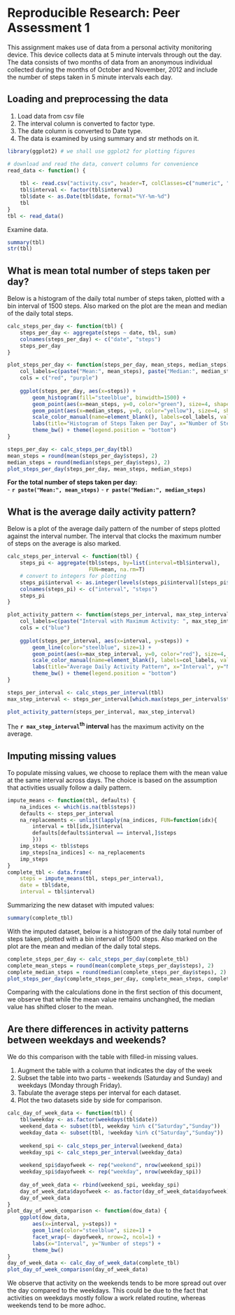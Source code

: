 # Reproducible Research: Peer Assessment 1

This assignment makes use of data from a personal activity monitoring device. This device collects data at 5 minute intervals through out the day. The data consists of two months of data from an anonymous individual collected during the months of October and November, 2012 and include the number of steps taken in 5 minute intervals each day.

## Loading and preprocessing the data
1. Load data from csv file
2. The interval column is converted to factor type.
3. The date column is converted to Date type.
4. The data is examined by using summary and str methods on it.

```r
library(ggplot2) # we shall use ggplot2 for plotting figures

# download and read the data, convert columns for convenience
read_data <- function() {
    
    tbl <- read.csv("activity.csv", header=T, colClasses=c("numeric", "character", "numeric"))
    tbl$interval <- factor(tbl$interval)
    tbl$date <- as.Date(tbl$date, format="%Y-%m-%d")
    tbl
}
tbl <- read_data()
```

Examine data.
```r
summary(tbl)
str(tbl)
```

## What is mean total number of steps taken per day?

Below is a histogram of the daily total number of steps taken, plotted with a bin interval of 1500 steps. Also marked on the plot are the mean and median of the daily total steps.

```r
calc_steps_per_day <- function(tbl) {
    steps_per_day <- aggregate(steps ~ date, tbl, sum)
    colnames(steps_per_day) <- c("date", "steps")
    steps_per_day
}

plot_steps_per_day <- function(steps_per_day, mean_steps, median_steps) {
    col_labels=c(paste("Mean:", mean_steps), paste("Median:", median_steps))
    cols = c("red", "purple")
    
    ggplot(steps_per_day, aes(x=steps)) + 
        geom_histogram(fill="steelblue", binwidth=1500) + 
        geom_point(aes(x=mean_steps, y=0, color="green"), size=4, shape=15) + 
        geom_point(aes(x=median_steps, y=0, color="yellow"), size=4, shape=15) + 
        scale_color_manual(name=element_blank(), labels=col_labels, values=cols) + 
        labs(title="Histogram of Steps Taken per Day", x="Number of Steps", y="Count") + 
        theme_bw() + theme(legend.position = "bottom")    
}

steps_per_day <- calc_steps_per_day(tbl)
mean_steps = round(mean(steps_per_day$steps), 2)
median_steps = round(median(steps_per_day$steps), 2)
plot_steps_per_day(steps_per_day, mean_steps, median_steps)
```

**For the total number of steps taken per day:**  
- **`r paste("Mean:", mean_steps)`**
- **`r paste("Median:", median_steps)`**


## What is the average daily activity pattern?

Below is a plot of the average daily pattern of the number of steps plotted against the interval number. The interval that clocks the maximum number of steps on the average is also marked.


```r
calc_steps_per_interval <- function(tbl) {
    steps_pi <- aggregate(tbl$steps, by=list(interval=tbl$interval),
                          FUN=mean, na.rm=T)
    # convert to integers for plotting
    steps_pi$interval <- as.integer(levels(steps_pi$interval)[steps_pi$interval])
    colnames(steps_pi) <- c("interval", "steps")
    steps_pi
}

plot_activity_pattern <- function(steps_per_interval, max_step_interval) {
    col_labels=c(paste("Interval with Maximum Activity: ", max_step_interval))
    cols = c("blue")
    
    ggplot(steps_per_interval, aes(x=interval, y=steps)) +   
        geom_line(color="steelblue", size=1) +  
        geom_point(aes(x=max_step_interval, y=0, color="red"), size=4, shape=15) +  
        scale_color_manual(name=element_blank(), labels=col_labels, values=cols) +     
        labs(title="Average Daily Activity Pattern", x="Interval", y="Number of steps") +  
        theme_bw() + theme(legend.position = "bottom")
}

steps_per_interval <- calc_steps_per_interval(tbl)
max_step_interval <- steps_per_interval[which.max(steps_per_interval$steps),]$interval

plot_activity_pattern(steps_per_interval, max_step_interval)
```

The **`r max_step_interval`<sup>th</sup> interval** has the maximum activity on the average.

## Imputing missing values

To populate missing values, we choose to replace them with the mean value at the same interval across days. The choice is based on the assumption that activities usually follow a daily pattern.


```r
impute_means <- function(tbl, defaults) {
    na_indices <- which(is.na(tbl$steps))
    defaults <- steps_per_interval
    na_replacements <- unlist(lapply(na_indices, FUN=function(idx){
        interval = tbl[idx,]$interval
        defaults[defaults$interval == interval,]$steps
        }))
    imp_steps <- tbl$steps
    imp_steps[na_indices] <- na_replacements
    imp_steps
}
complete_tbl <- data.frame(  
    steps = impute_means(tbl, steps_per_interval),  
    date = tbl$date,  
    interval = tbl$interval)
```

Summarizing the new dataset with imputed values:
```r
summary(complete_tbl)
```

With the imputed dataset, below is a histogram of the daily total number of steps taken, plotted with a bin interval of 1500 steps. Also marked on the plot are the mean and median of the daily total steps.

```r
complete_steps_per_day <- calc_steps_per_day(complete_tbl)
complete_mean_steps = round(mean(complete_steps_per_day$steps), 2)
complete_median_steps = round(median(complete_steps_per_day$steps), 2)
plot_steps_per_day(complete_steps_per_day, complete_mean_steps, complete_median_steps)
```

Comparing with the calculations done in the first section of this document, we observe that while the mean value remains unchanghed, the median value has shifted closer to the mean.

## Are there differences in activity patterns between weekdays and weekends?

We do this comparison with the table with filled-in missing values.

1. Augment the table with a column that indicates the day of the week
2. Subset the table into two parts - weekends (Saturday and Sunday) and weekdays (Monday through Friday).
3. Tabulate the average steps per interval for each dataset.
4. Plot the two datasets side by side for comparison.

```r
calc_day_of_week_data <- function(tbl) {
    tbl$weekday <- as.factor(weekdays(tbl$date))
    weekend_data <- subset(tbl, weekday %in% c("Saturday","Sunday"))
    weekday_data <- subset(tbl, !weekday %in% c("Saturday","Sunday"))
    
    weekend_spi <- calc_steps_per_interval(weekend_data)
    weekday_spi <- calc_steps_per_interval(weekday_data)
    
    weekend_spi$dayofweek <- rep("weekend", nrow(weekend_spi))
    weekday_spi$dayofweek <- rep("weekday", nrow(weekday_spi))
    
    day_of_week_data <- rbind(weekend_spi, weekday_spi)
    day_of_week_data$dayofweek <- as.factor(day_of_week_data$dayofweek)
    day_of_week_data
}
plot_day_of_week_comparison <- function(dow_data) {
    ggplot(dow_data, 
        aes(x=interval, y=steps)) + 
        geom_line(color="steelblue", size=1) + 
        facet_wrap(~ dayofweek, nrow=2, ncol=1) +
        labs(x="Interval", y="Number of steps") +
        theme_bw()
}
day_of_week_data <- calc_day_of_week_data(complete_tbl)
plot_day_of_week_comparison(day_of_week_data)
```

We observe that activity on the weekends tends to be more spread out over the day compared to the weekdays. This could be due to the fact that activities on weekdays mostly follow a work related routine, whereas weekends tend to be more adhoc.